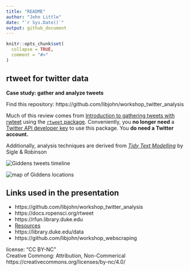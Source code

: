 ```yaml
---
title: "README"
author: "John Little"
date: "`r Sys.Date()`"
output: github_document
---
```




<!-- README.md is generated from README.Rmd. Please edit that file -->

```r
knitr::opts_chunk$set(
  collapse = TRUE,
  comment = "#>"
)
```

## rtweet for twitter data

**Case study:  gather and analyze tweets**

<!-- badges: start -->
<!-- badges: end -->

Find this repository:  https://github.com/libjohn/workshop_twitter_analysis

Much of this review comes from [Introduction to gathering tweets with rwteet](https://docs.ropensci.org/rtweet/articles/intro.html) using the [`rtweet` package](https://docs.ropensci.org/rtweet/).  Conveniently, you **no longer need** a [Twitter API developer key](https://docs.ropensci.org/rtweet/articles/auth.html) to use this package.  You **do need a Twitter account.**  

Additionally, analysis techniques are derived from [_Tidy Text Modelling_](https://www.tidytextmining.com/)  by Sigle & Robinson

![](images/giddens_timeline.png "Giddens tweets timeline")

![](images/giddens_locations_map.png "map of Giddens locations")

## Links used in the presentation

- https://github.com/libjohn/workshop_twitter_analysis
- https://docs.ropensci.org/rtweet
- https://rfun.library.duke.edu
- [Resources](RESOURCES.Rmd)
- https://library.duke.edu/data
- https://github.com/libjohn/workshop_webscraping


license: "CC BY-NC"  
Creative Commong:  Attribution, Non-Commerical  
https://creativecommons.org/licenses/by-nc/4.0/  